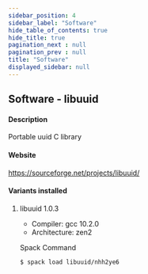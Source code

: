 ```yaml
---
sidebar_position: 4
sidebar_label: "Software"
hide_table_of_contents: true
hide_title: true
pagination_next : null
pagination_prev : null
title: "Software"
displayed_sidebar: null
---
```


## Software - libuuid


#### Description
Portable uuid C library

#### Website
https://sourceforge.net/projects/libuuid/

#### Variants installed

1. libuuid 1.0.3

    - Compiler: gcc 10.2.0
    - Architecture: zen2

    Spack Command
    ```bash
    $ spack load libuuid/nhh2ye6
    ```

